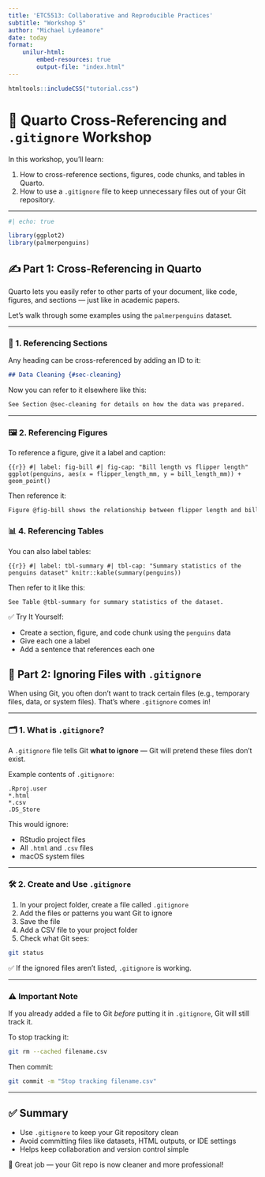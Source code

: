 ```yaml
---
title: 'ETC5513: Collaborative and Reproducible Practices'
subtitle: "Workshop 5"
author: "Michael Lydeamore"
date: today
format:
    unilur-html: 
        embed-resources: true
        output-file: "index.html"
---
```


```r
htmltools::includeCSS("tutorial.css")
```

# 🧭 Quarto Cross-Referencing and `.gitignore` Workshop

In this workshop, you’ll learn:

1. How to cross-reference sections, figures, code chunks, and tables in Quarto.
2. How to use a `.gitignore` file to keep unnecessary files out of your Git repository.

---

```r
#| echo: true

library(ggplot2)
library(palmerpenguins)
```

## ✍️ Part 1: Cross-Referencing in Quarto

Quarto lets you easily refer to other parts of your document, like code, figures, and sections — just like in academic papers.

Let’s walk through some examples using the `palmerpenguins` dataset.

---

### 🔗 1. Referencing Sections

Any heading can be cross-referenced by adding an ID to it:

```markdown
## Data Cleaning {#sec-cleaning}
```

Now you can refer to it elsewhere like this:

```markdown
See Section @sec-cleaning for details on how the data was prepared.
```

---


### 🖼️ 2. Referencing Figures
To reference a figure, give it a label and caption:

```{{r}}
#| label: fig-bill
#| fig-cap: "Bill length vs flipper length"
ggplot(penguins, aes(x = flipper_length_mm, y = bill_length_mm)) +
  geom_point()
```

Then reference it:

```markdown
Figure @fig-bill shows the relationship between flipper length and bill length.
```

### 📊 4. Referencing Tables
You can also label tables:

```{{r}}
#| label: tbl-summary
#| tbl-cap: "Summary statistics of the penguins dataset"
knitr::kable(summary(penguins))
```

Then refer to it like this:

```markdown
See Table @tbl-summary for summary statistics of the dataset.
```

✅ Try It Yourself:

* Create a section, figure, and code chunk using the `penguins` data
* Give each one a label
* Add a sentence that references each one

## 🚫 Part 2: Ignoring Files with `.gitignore`

When using Git, you often don’t want to track certain files (e.g., temporary files, data, or system files). That’s where `.gitignore` comes in!

---

### 🗂️ 1. What is `.gitignore`?

A `.gitignore` file tells Git **what to ignore** — Git will pretend these files don’t exist.

Example contents of `.gitignore`:

```
.Rproj.user
*.html
*.csv
.DS_Store
```

This would ignore:

- RStudio project files
- All `.html` and `.csv` files
- macOS system files

---

### 🛠️ 2. Create and Use `.gitignore`

1. In your project folder, create a file called `.gitignore`
2. Add the files or patterns you want Git to ignore
3. Save the file
4. Add a CSV file to your project folder
5. Check what Git sees:

```bash
git status
```

✅ If the ignored files aren’t listed, `.gitignore` is working.

---

### ⚠️ Important Note

If you already added a file to Git *before* putting it in `.gitignore`, Git will still track it.

To stop tracking it:

```bash
git rm --cached filename.csv
```

Then commit:

```bash
git commit -m "Stop tracking filename.csv"
```

---

## ✅ Summary

- Use `.gitignore` to keep your Git repository clean
- Avoid committing files like datasets, HTML outputs, or IDE settings
- Helps keep collaboration and version control simple

🎉 Great job — your Git repo is now cleaner and more professional!


